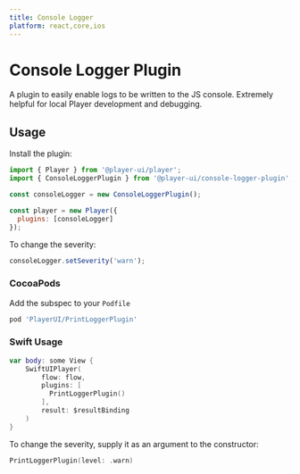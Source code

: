 ```yaml
---
title: Console Logger
platform: react,core,ios
---
```


# Console Logger Plugin

A plugin to easily enable logs to be written to the JS console. Extremely helpful for local Player development and debugging.

## Usage

<PlatformTabs>
  <core>

Install the plugin:

```js
import { Player } from '@player-ui/player';
import { ConsoleLoggerPlugin } from '@player-ui/console-logger-plugin';

const consoleLogger = new ConsoleLoggerPlugin();

const player = new Player({
  plugins: [consoleLogger]
});
```

To change the severity:

```js
consoleLogger.setSeverity('warn');
```

  </core>
  <ios>

### CocoaPods
Add the subspec to your `Podfile`

```ruby
pod 'PlayerUI/PrintLoggerPlugin'
```

### Swift Usage

```swift
var body: some View {
    SwiftUIPlayer(
        flow: flow,
        plugins: [
          PrintLoggerPlugin()
        ],
        result: $resultBinding
    )
}
```

To change the severity, supply it as an argument to the constructor:
```swift
PrintLoggerPlugin(level: .warn)
```

  </ios>
</PlatformTabs>